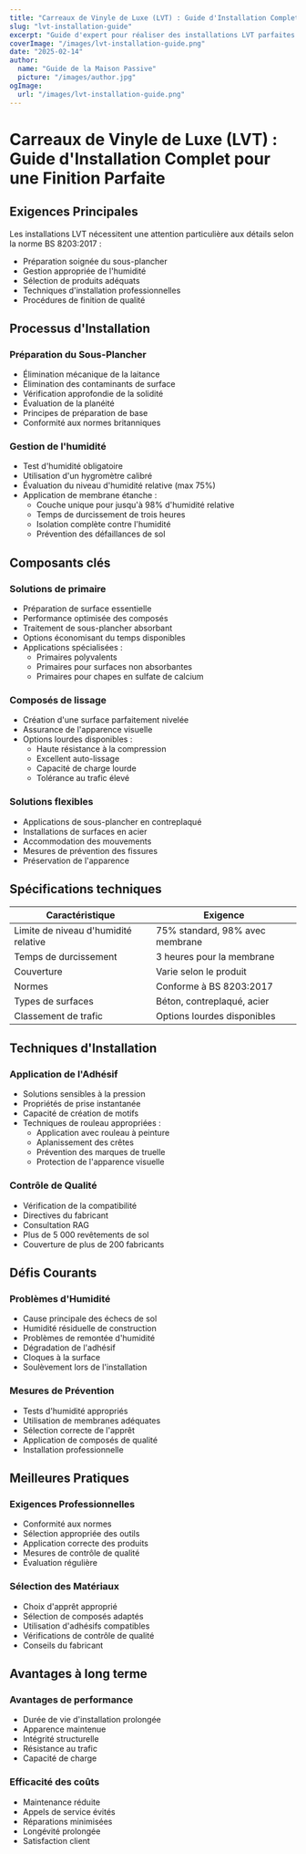 ```yaml
---
title: "Carreaux de Vinyle de Luxe (LVT) : Guide d'Installation Complet pour une Finition Parfaite"
slug: "lvt-installation-guide"
excerpt: "Guide d'expert pour réaliser des installations LVT parfaites : de la préparation du sous-plancher à la finition finale, en suivant les normes BS 8203:2017 pour des résultats durables."
coverImage: "/images/lvt-installation-guide.png"
date: "2025-02-14"
author:
  name: "Guide de la Maison Passive"
  picture: "/images/author.jpg"
ogImage:
  url: "/images/lvt-installation-guide.png"
---
```


# Carreaux de Vinyle de Luxe (LVT) : Guide d'Installation Complet pour une Finition Parfaite

## Exigences Principales

Les installations LVT nécessitent une attention particulière aux détails selon la norme BS 8203:2017 :

- Préparation soignée du sous-plancher
- Gestion appropriée de l'humidité
- Sélection de produits adéquats
- Techniques d'installation professionnelles
- Procédures de finition de qualité

## Processus d'Installation

### Préparation du Sous-Plancher
- Élimination mécanique de la laitance
- Élimination des contaminants de surface
- Vérification approfondie de la solidité
- Évaluation de la planéité
- Principes de préparation de base
- Conformité aux normes britanniques

### Gestion de l'humidité
- Test d'humidité obligatoire
- Utilisation d'un hygromètre calibré
- Évaluation du niveau d'humidité relative (max 75%)
- Application de membrane étanche :
  - Couche unique pour jusqu'à 98% d'humidité relative
  - Temps de durcissement de trois heures
  - Isolation complète contre l'humidité
  - Prévention des défaillances de sol

## Composants clés

### Solutions de primaire
- Préparation de surface essentielle
- Performance optimisée des composés
- Traitement de sous-plancher absorbant
- Options économisant du temps disponibles
- Applications spécialisées :
  - Primaires polyvalents
  - Primaires pour surfaces non absorbantes
  - Primaires pour chapes en sulfate de calcium

### Composés de lissage
- Création d'une surface parfaitement nivelée
- Assurance de l'apparence visuelle
- Options lourdes disponibles :
  - Haute résistance à la compression
  - Excellent auto-lissage
  - Capacité de charge lourde
  - Tolérance au trafic élevé

### Solutions flexibles
- Applications de sous-plancher en contreplaqué
- Installations de surfaces en acier
- Accommodation des mouvements
- Mesures de prévention des fissures
- Préservation de l'apparence

## Spécifications techniques

| Caractéristique | Exigence |
|----------------|----------|
| Limite de niveau d'humidité relative | 75% standard, 98% avec membrane |
| Temps de durcissement | 3 heures pour la membrane |
| Couverture | Varie selon le produit |
| Normes | Conforme à BS 8203:2017 |
| Types de surfaces | Béton, contreplaqué, acier |
| Classement de trafic | Options lourdes disponibles |

## Techniques d'Installation

### Application de l'Adhésif
- Solutions sensibles à la pression
- Propriétés de prise instantanée
- Capacité de création de motifs
- Techniques de rouleau appropriées :
  - Application avec rouleau à peinture
  - Aplanissement des crêtes
  - Prévention des marques de truelle
  - Protection de l'apparence visuelle

### Contrôle de Qualité
- Vérification de la compatibilité
- Directives du fabricant
- Consultation RAG
- Plus de 5 000 revêtements de sol
- Couverture de plus de 200 fabricants

## Défis Courants

### Problèmes d'Humidité
- Cause principale des échecs de sol
- Humidité résiduelle de construction
- Problèmes de remontée d'humidité
- Dégradation de l'adhésif
- Cloques à la surface
- Soulèvement lors de l'installation

### Mesures de Prévention
- Tests d'humidité appropriés
- Utilisation de membranes adéquates
- Sélection correcte de l'apprêt
- Application de composés de qualité
- Installation professionnelle

## Meilleures Pratiques

### Exigences Professionnelles
- Conformité aux normes
- Sélection appropriée des outils
- Application correcte des produits
- Mesures de contrôle de qualité
- Évaluation régulière

### Sélection des Matériaux
- Choix d'apprêt approprié
- Sélection de composés adaptés
- Utilisation d'adhésifs compatibles
- Vérifications de contrôle de qualité
- Conseils du fabricant

## Avantages à long terme

### Avantages de performance
- Durée de vie d'installation prolongée
- Apparence maintenue
- Intégrité structurelle
- Résistance au trafic
- Capacité de charge

### Efficacité des coûts
- Maintenance réduite
- Appels de service évités
- Réparations minimisées
- Longévité prolongée
- Satisfaction client